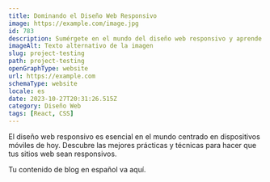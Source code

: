 ```yaml
---
title: Dominando el Diseño Web Responsivo
image: https://example.com/image.jpg
id: 783
description: Sumérgete en el mundo del diseño web responsivo y aprende a crear sitios web que se vean geniales en todas las tallas de pantalla.
imageAlt: Texto alternativo de la imagen
slug: project-testing
path: project-testing
openGraphType: website
url: https://example.com
schemaType: website
locale: es
date: 2023-10-27T20:31:26.515Z
category: Diseño Web
tags: [React, CSS]
---
```


El diseño web responsivo es esencial en el mundo centrado en dispositivos móviles de hoy. Descubre las mejores prácticas y técnicas para hacer que tus sitios web sean responsivos.

Tu contenido de blog en español va aquí.
